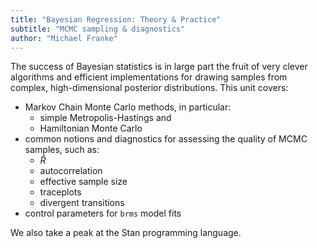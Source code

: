 ```yaml
---
title: "Bayesian Regression: Theory & Practice"
subtitle: "MCMC sampling & diagnostics"
author: "Michael Franke"
---
```


The success of Bayesian statistics is in large part the fruit of very clever algorithms and efficient implementations for drawing samples from complex, high-dimensional posterior distributions.
This unit covers:

- Markov Chain Monte Carlo methods, in particular: 
  + simple Metropolis-Hastings and
  + Hamiltonian Monte Carlo
- common notions and diagnostics for assessing the quality of MCMC samples, such as:
  + $\hat{R}$
  + autocorrelation
  + effective sample size
  + traceplots
  + divergent transitions
- control parameters for `brms` model fits


We also take a peak at the Stan programming language.

<!-- Here are the [slides for this session](slides/05-MCMC.html) -->
